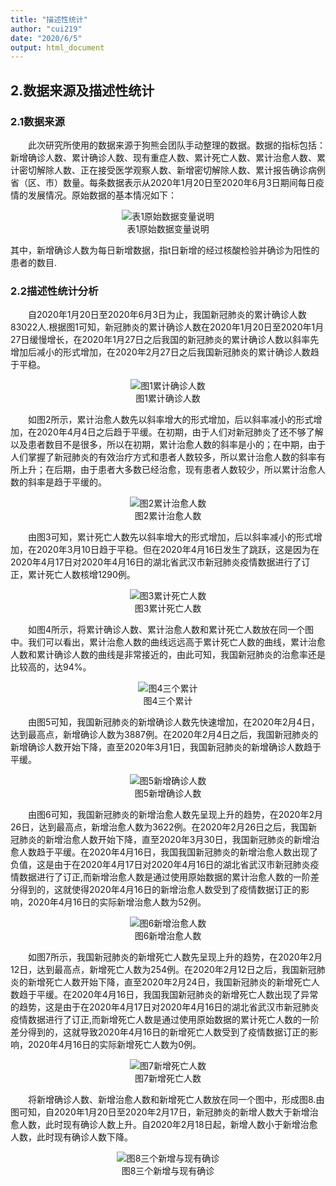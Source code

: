 ```yaml
---
title: "描述性统计"
author: "cui219"
date: "2020/6/5"
output: html_document
---
```


## 2.数据来源及描述性统计

### 2.1数据来源

&emsp;&emsp;此次研究所使用的数据来源于狗熊会团队手动整理的数据。数据的指标包括：新增确诊人数、累计确诊人数、现有重症人数、累计死亡人数、累计治愈人数、累计密切解除人数、正在接受医学观察人数、新增密切解除人数、累计报告确诊病例省（区、市）数量。每条数据表示从2020年1月20日至2020年6月3日期间每日疫情的发展情况。原始数据的基本情况如下：

<center>![表1原始数据变量说明](https://i.loli.net/2020/06/10/rOC6PmgFlAkc1SX.png)</center>

其中，新增确诊人数为每日新增数据，指t日新增的经过核酸检验并确诊为阳性的患者的数目.

### 2.2描述性统计分析

&emsp;&emsp;自2020年1月20日至2020年6月3日为止，我国新冠肺炎的累计确诊人数83022人.根据图1可知，新冠肺炎的累计确诊人数在2020年1月20日至2020年1月27日缓慢增长，在2020年1月27日之后我国的新冠肺炎的累计确诊人数以斜率先增加后减小的形式增加，在2020年2月27日之后我国新冠肺炎的累计确诊人数趋于平稳。

<center>![图1累计确诊人数](https://i.loli.net/2020/06/11/89TGLRCkbXlU14a.png)</center>

&emsp;&emsp;如图2所示，累计治愈人数先以斜率增大的形式增加，后以斜率减小的形式增加，在2020年4月4日之后趋于平缓。在初期，由于人们对新冠肺炎了还不够了解以及患者数目不是很多，所以在初期，累计治愈人数的斜率是小的；在中期，由于人们掌握了新冠肺炎的有效治疗方式和患者人数较多，所以累计治愈人数的斜率有所上升；在后期，由于患者大多数已经治愈，现有患者人数较少，所以累计治愈人数的斜率是趋于平缓的。

<center>![图2累计治愈人数](https://i.loli.net/2020/06/11/fFjh1TOHsRrE6V9.png)</center>

&emsp;&emsp;由图3可知，累计死亡人数先以斜率增大的形式增加，后以斜率减小的形式增加，在2020年3月10日趋于平稳。但在2020年4月16日发生了跳跃，这是因为在2020年4月17日对2020年4月16日的湖北省武汉市新冠肺炎疫情数据进行了订正，累计死亡人数核增1290例。

<center>![图3累计死亡人数](https://i.loli.net/2020/06/11/qjuZTpsD3m9bRLJ.png)</center>

&emsp;&emsp;如图4所示，将累计确诊人数、累计治愈人数和累计死亡人数放在同一个图中。我们可以看出，累计治愈人数的曲线远远高于累计死亡人数的曲线，累计治愈人数和累计确诊人数的曲线是非常接近的，由此可知，我国新冠肺炎的治愈率还是比较高的，达94%。

<center>![图4三个累计](https://i.loli.net/2020/06/11/bEv9m6aHxFAoulG.png)</center>

&emsp;&emsp;由图5可知，我国新冠肺炎的新增确诊人数先快速增加，在2020年2月4日，达到最高点，新增确诊人数为3887例。在2020年2月4日之后，我国新冠肺炎的新增确诊人数开始下降，直至2020年3月1日，我国新冠肺炎的新增确诊人数趋于平缓。

<center>![图5新增确诊人数](https://i.loli.net/2020/06/11/bCnUVoAIvHNQp26.png)</center>

&emsp;&emsp;由图6可知，我国新冠肺炎的新增治愈人数先呈现上升的趋势，在2020年2月26日，达到最高点，新增治愈人数为3622例。在2020年2月26日之后，我国新冠肺炎的新增治愈人数开始下降，直至2020年3月30日，我国新冠肺炎的新增治愈人数趋于平缓。在2020年4月16日，我国我国新冠肺炎的新增治愈人数出现了负值，这是由于在2020年4月17日对2020年4月16日的湖北省武汉市新冠肺炎疫情数据进行了订正,而新增治愈人数是通过使用原始数据的累计治愈人数的一阶差分得到的，这就使得2020年4月16日的新增治愈人数受到了疫情数据订正的影响，2020年4月16日的实际新增治愈人数为52例。

<center>![图6新增治愈人数](https://i.loli.net/2020/06/11/M28raFWmGkbBAsT.png)</center>

&emsp;&emsp;如图7所示，我国新冠肺炎的新增死亡人数先呈现上升的趋势，在2020年2月12日，达到最高点，新增死亡人数为254例。在2020年2月12日之后，我国新冠肺炎的新增死亡人数开始下降，直至2020年2月24日，我国新冠肺炎的新增死亡人数趋于平缓。在2020年4月16日，我国我国新冠肺炎的新增死亡人数出现了异常的趋势，这是由于在2020年4月17日对2020年4月16日的湖北省武汉市新冠肺炎疫情数据进行了订正,而新增死亡人数是通过使用原始数据的累计死亡人数的一阶差分得到的，这就导致2020年4月16日的新增死亡人数受到了疫情数据订正的影响，2020年4月16日的实际新增死亡人数为0例。

<center>![图7新增死亡人数](https://i.loli.net/2020/06/11/SvnoKBVIZ9QRGsx.png)</center>

&emsp;&emsp;将新增确诊人数、新增治愈人数和新增死亡人数放在同一个图中，形成图8.由图可知，自2020年1月20日至2020年2月17日，新冠肺炎的新增人数大于新增治愈人数，此时现有确诊人数上升。自2020年2月18日起，新增人数小于新增治愈人数，此时现有确诊人数下降。

<center>![图8三个新增与现有确诊](https://i.loli.net/2020/06/11/9EgqUOMoDF7Ab4a.png)</center>
